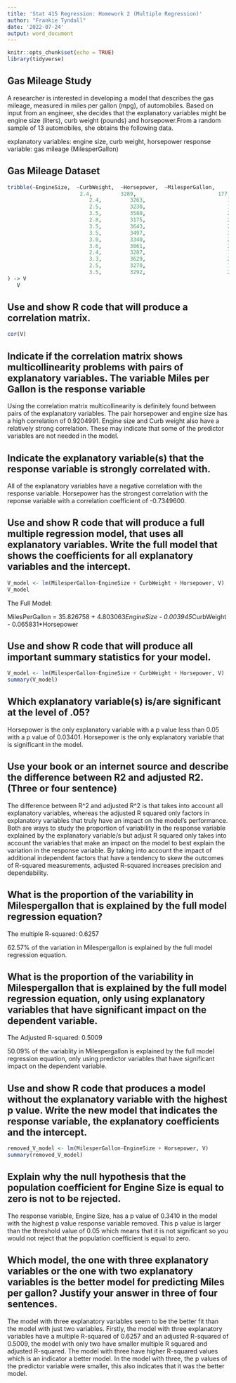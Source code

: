 ```yaml
---
title: 'Stat 415 Regression: Homework 2 (Multiple Regression)'
author: "Frankie Tyndall"
date: '2022-07-24'
output: word_document
---
```


```r
knitr::opts_chunk$set(echo = TRUE)
library(tidyverse)
```

## Gas Mileage Study

A researcher is interested in developing a model that describes the gas mileage, measured in miles per gallon (mpg), of automobiles.  Based on input from an engineer, she decides that the explanatory variables might be engine size (liters), curb weight (pounds) and horsepower.From a random sample of 13 
automobiles, she obtains the following data.

explanatory variables: engine size, curb weight, horsepower
response variable: gas mileage (MilesperGallon)

## Gas Mileage Dataset
```r
tribble(~EngineSize,  ~CurbWeight,  ~Horsepower,  ~MilesperGallon,
                       2.4,         3289,                          177,               24,
                          2.4,         3263,                          158,               25,
                          2.5,         3230,                          170,               24,
                          3.5,         3580,                          272,               22,
                          2.8,         3175,                          255,               18,
                          3.5,         3643,                          263,               22,
                          3.5,         3497,                          306,               20,
                          3.0,         3340,                          230,               21,
                          3.6,         3861,                          263,               19,
                          2.4,         3287,                          173,               24,
                          3.3,         3629,                          234,               21,
                          2.5,         3270,                          170,               22,
                          3.5,         3292,                          270,               22
) -> V
   V
```

## Use and show R code that will produce a correlation matrix.

```r
cor(V)
```
## Indicate if the correlation matrix shows multicollinearity problems with pairs of explanatory variables.  The variable Miles per Gallon is the response variable

Using the correlation matrix multicollinearity is definitely found between pairs
of the explanatory variables. The pair horsepower and engine size has a high
correlation of 0.9204991. Engine size and Curb weight also have a relatively
strong correlation. These may indicate that some of the predictor variables
are not needed in the model.

## Indicate the explanatory variable(s) that the response variable is strongly correlated with.

All of the explanatory variables have a negative correlation with the response
variable. Horsepower has the strongest correlation with the reponse variable with a correlation coefficient of -0.7349600.

## Use and show R code that will produce a full multiple regression model, that uses all explanatory variables. Write the full model that shows the coefficients for all explanatory variables and the intercept.

```r
V_model <- lm(MilesperGallon~EngineSize + CurbWeight + Horsepower, V)
V_model
```
The Full Model: 


MilesPerGallon = 35.826758 + 4.803063*EngineSize - 0.003945*CurbWeight 
                 - 0.065831*Horsepower
                 

## Use and show R code that will produce all important summary statistics for your model.

```r
V_model <- lm(MilesperGallon~EngineSize + CurbWeight + Horsepower, V)
summary(V_model)
```
## Which explanatory variable(s) is/are significant at the level of .05?

Horsepower is the only explanatory variable with a p value less than 0.05
with a p value of 0.03401. Horsepower is the only explanatory variable that is 
significant in the model.

## Use your book or an internet source and describe the difference between R2 and adjusted R2.  (Three or four sentence)

The difference between R^2 and adjusted R^2 is that takes into account all
explanatory variables, whereas the adjusted R squared only factors in explanatory
variables that truly have an impact on the model's performance. Both are ways to
study the proportion of variability in the response variable explained by
the explanatory variable/s but adjust R squared only takes into account the
variables that make an impact on the model to best explain the variation in the
response variable. By taking into account the impact of additional independent factors that have a tendency to skew the outcomes of R-squared measurements, adjusted R-squared increases precision and dependability.

## What is the proportion of the variability in Milespergallon that is explained by the full model regression equation?

The multiple R-squared: 0.6257

62.57% of the variation in Milespergallon is explained by the full model
regression equation.

## What is the proportion of the variability in Milespergallon that is explained by the full model regression equation, only using explanatory variables that have significant impact on the dependent variable.

The Adjusted R-squared:  0.5009 

50.09% of the variablity in  Milespergallon is explained by the full model
regression equation, only using predictor variables that have significant
impact on the dependent variable.

## Use and show R code that produces a model without the explanatory variable with the highest p value. Write the new model that indicates the response variable, the explanatory coefficients and the intercept.

```r
removed_V_model <- lm(MilesperGallon~EngineSize + Horsepower, V)
summary(removed_V_model)
```
## Explain why the null hypothesis that the population coefficient for Engine Size is equal to zero is not to be rejected.

The response variable, Engine Size, has a p value of 0.3410 in the model with
the highest p value response variable removed. This p value is larger than
the threshold value of 0.05 which means that it is not significant so you would
not reject that the population coefficient is equal to zero. 

## Which model, the one with three explanatory variables or the one with two explanatory variables is the better model for predicting Miles per gallon?  Justify your answer in three of four sentences.

The model with three explanatory variables seem to be the better fit than the
model with just two variables. Firstly, the model with three explanatory variables have a multiple R-squared of 0.6257 and an adjusted R-squared of  0.5009, the model with only two have smaller multiple R squared and adjusted
R-squared. The model with three have higher R-squared values which is an indicator a better model. In the model with three, the p values of the predictor
variable were smaller, this also indicates that it was the better model. 

